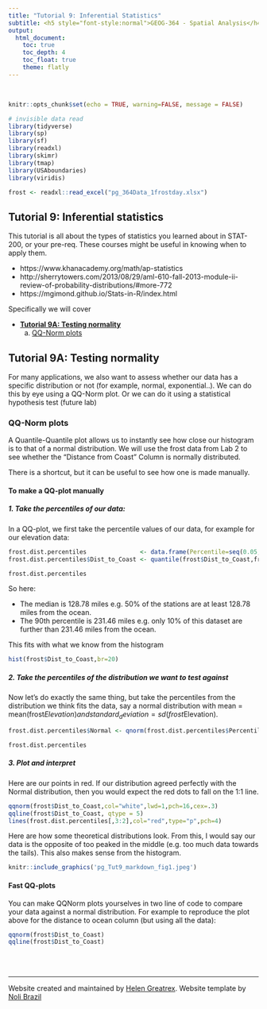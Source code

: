 ```yaml
---
title: "Tutorial 9: Inferential Statistics"
subtitle: <h5 style="font-style:normal">GEOG-364 - Spatial Analysis</h4>
output: 
  html_document:
    toc: true
    toc_depth: 4
    toc_float: true
    theme: flatly
---
```



<style>
p.comment {
background-color: #DBDBDB;
padding: 10px;
border: 1px solid black;
margin-left: 0px;
border-radius: 5px;
font-style: normal;
}

h1.title {
  font-weight: bold;
  font-family: Arial;  
}

h2.title {
  font-family: Arial;  
}

</style>


<style type="text/css">
#TOC {
  font-size: 12px;
  font-family: Arial;
}
</style>

\
```r
knitr::opts_chunk$set(echo = TRUE, warning=FALSE, message = FALSE)
```

```r
# invisible data read
library(tidyverse)
library(sp)
library(sf)
library(readxl)
library(skimr)
library(tmap)
library(USAboundaries)
library(viridis)

frost <- readxl::read_excel("pg_364Data_1frostday.xlsx")
```


## Tutorial 9: Inferential statistics

This tutorial is all about the types of statistics you learned about in STAT-200, or your pre-req. These courses might be useful in knowing when to apply them.

 - https://www.khanacademy.org/math/ap-statistics
 - http://sherrytowers.com/2013/08/29/aml-610-fall-2013-module-ii-review-of-probability-distributions/#more-772
 - https://mgimond.github.io/Stats-in-R/index.html

Specifically we will cover

 - [**Tutorial 9A: Testing normality**](#Tut9a_normal)
      a. [QQ-Norm plots](#Tut9Aa_qqnorm)

## Tutorial 9A: Testing normality{#Tut9a_normal}

For many applications, we also want to assess whether our data has a specific distribution or not (for example, normal, exponential..).  We can do this by eye using a QQ-Norm plot. Or we can do it using a statistical hypothesis test (future lab)

### QQ-Norm plots{#Tut9Aa_qqnorm}

A Quantile-Quantile plot allows us to instantly see how close our histogram is to that of a normal distribution. We will use the frost data from Lab 2 to see whether the "Distance from Coast" Column is normally distributed.  

There is a shortcut, but it can be useful to see how one is made manually.

#### To make a QQ-plot manually

##### 1. Take the percentiles of our data:

In a QQ-plot, we first take the percentile values of our data, for example for our elevation data:

```r
frost.dist.percentiles               <- data.frame(Percentile=seq(0.05,1,by=.05),Dist_to_Coast=NA)
frost.dist.percentiles$Dist_to_Coast <- quantile(frost$Dist_to_Coast,frost.dist.percentiles$Percentile)
```

```r
frost.dist.percentiles
```

So here:

 - The median is 128.78 miles e.g. 50% of the stations are at least 128.78 miles from the ocean.  
 - The 90th percentile is 231.46 miles e.g. only 10% of this dataset are further than 231.46 miles from the ocean.
 
This fits with what we know from the histogram

```r
hist(frost$Dist_to_Coast,br=20)
```


##### 2. Take the percentiles of the distribution we want to test against

Now let's do exactly the same thing, but take the percentiles from the distribution we think fits the data, say a normal distribution with mean = mean(frost$Elevation) and standard_deviation = sd(frost$Elevation).

```r
frost.dist.percentiles$Normal <- qnorm(frost.dist.percentiles$Percentile)
```

```r
frost.dist.percentiles
```


##### 3. Plot and interpret

Here are our points in red. If our distribution agreed perfectly with the Normal distribution,  then you would expect the red dots to fall on the 1:1 line.  

```r
qqnorm(frost$Dist_to_Coast,col="white",lwd=1,pch=16,cex=.3)
qqline(frost$Dist_to_Coast, qtype = 5)
lines(frost.dist.percentiles[,3:2],col="red",type="p",pch=4)
```

Here are how some theoretical distributions look. From this, I would say our data is the opposite of too peaked in the middle (e.g. too much data towards the tails). This also makes sense from the histogram.


```r
knitr::include_graphics('pg_Tut9_markdown_fig1.jpeg')
```

#### Fast QQ-plots 

You can make QQNorm plots yourselves in two line of code to compare your data against a normal distribution.  For example to reproduce the plot above for the distance to ocean column (but using all the data):

```r
qqnorm(frost$Dist_to_Coast)
qqline(frost$Dist_to_Coast)
```

<br>
<br>


***

Website created and maintained by [Helen Greatrex](https://www.geog.psu.edu/directory/helen-greatrex). Website template by [Noli Brazil](https://nbrazil.faculty.ucdavis.edu/)
<br>